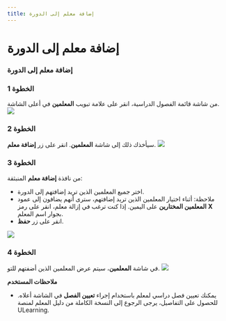 ---
title: إضافة معلم إلى الدورة
---


# إضافة معلم إلى الدورة

### إضافة معلم إلى الدورة

### الخطوة 1
من شاشة قائمة الفصول الدراسية، انقر على علامة تبويب **المعلمين** في أعلى الشاشة.
![](/ar/img/ulearning/admin/Adding_teacher_to_course.png)

### الخطوة 2
سيأخذك ذلك إلى شاشة **المعلمين**. انقر على زر **إضافة معلم**.
![](/ar/img/ulearning/admin/Adding_teacher_to_course_2.png)

### الخطوة 3
من نافذة **إضافة معلم** المنبثقة:
- اختر جميع المعلمين الذين تريد إضافتهم إلى الدورة.
- ملاحظة: أثناء اختيار المعلمين الذين تريد إضافتهم، سترى أنهم يضافون إلى عمود **المعلمين المختارين** على اليمين. إذا كنت ترغب في إزالة معلم، انقر على رمز **X** بجوار اسم المعلم.
- انقر على زر **حفظ**.

![](/ar/img/ulearning/admin/Adding_teacher_to_course_3.png)

### الخطوة 4
في شاشة **المعلمين**، سيتم عرض المعلمين الذين أضفتهم للتو.
![](/ar/img/ulearning/admin/Adding_teacher_to_course_4.png)

**ملاحظات المستخدم**
- يمكنك تعيين فصل دراسي لمعلم باستخدام إجراء **تعيين الفصل** في الشاشة أعلاه. للحصول على التفاصيل، يرجى الرجوع إلى النسخة الكاملة من دليل المعلم لمنصة ULearning.

